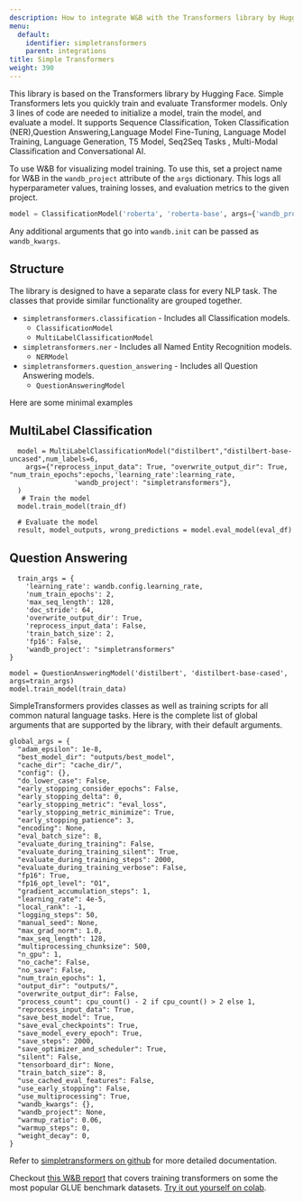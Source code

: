 ---
description: How to integrate W&B with the Transformers library by Hugging Face.
menu:
  default:
    identifier: simpletransformers
    parent: integrations
title: Simple Transformers
weight: 390
---

This library is based on the Transformers library by Hugging Face. Simple Transformers lets you quickly train and evaluate Transformer models. Only 3 lines of code are needed to initialize a model, train the model, and evaluate a model. It supports Sequence Classification, Token Classification \(NER\),Question Answering,Language Model Fine-Tuning, Language Model Training, Language Generation, T5 Model, Seq2Seq Tasks , Multi-Modal Classification and Conversational AI.

To use W&B for visualizing model training. To use this, set a project name for W&B in the `wandb_project` attribute of the `args` dictionary. This logs all hyperparameter values, training losses, and evaluation metrics to the given project.

```python
model = ClassificationModel('roberta', 'roberta-base', args={'wandb_project': 'project-name'})
```

Any additional arguments that go into `wandb.init` can be passed as `wandb_kwargs`.

## Structure

The library is designed to have a separate class for every NLP task. The classes that provide similar functionality are grouped together.

* `simpletransformers.classification` - Includes all Classification models.
  * `ClassificationModel`
  * `MultiLabelClassificationModel`
* `simpletransformers.ner` - Includes all Named Entity Recognition models.
  * `NERModel`
* `simpletransformers.question_answering` - Includes all Question Answering models.
  * `QuestionAnsweringModel`

Here are some minimal examples

## MultiLabel Classification

```text
  model = MultiLabelClassificationModel("distilbert","distilbert-base-uncased",num_labels=6,
    args={"reprocess_input_data": True, "overwrite_output_dir": True, "num_train_epochs":epochs,'learning_rate':learning_rate,
                'wandb_project': "simpletransformers"},
  )
   # Train the model
  model.train_model(train_df)

  # Evaluate the model
  result, model_outputs, wrong_predictions = model.eval_model(eval_df)
```

## Question Answering

```text
  train_args = {
    'learning_rate': wandb.config.learning_rate,
    'num_train_epochs': 2,
    'max_seq_length': 128,
    'doc_stride': 64,
    'overwrite_output_dir': True,
    'reprocess_input_data': False,
    'train_batch_size': 2,
    'fp16': False,
    'wandb_project': "simpletransformers"
}

model = QuestionAnsweringModel('distilbert', 'distilbert-base-cased', args=train_args)
model.train_model(train_data)
```


SimpleTransformers provides classes as well as training scripts for all common natural language tasks. Here is the complete list of global arguments that are supported by the library, with their default arguments.

```text
global_args = {
  "adam_epsilon": 1e-8,
  "best_model_dir": "outputs/best_model",
  "cache_dir": "cache_dir/",
  "config": {},
  "do_lower_case": False,
  "early_stopping_consider_epochs": False,
  "early_stopping_delta": 0,
  "early_stopping_metric": "eval_loss",
  "early_stopping_metric_minimize": True,
  "early_stopping_patience": 3,
  "encoding": None,
  "eval_batch_size": 8,
  "evaluate_during_training": False,
  "evaluate_during_training_silent": True,
  "evaluate_during_training_steps": 2000,
  "evaluate_during_training_verbose": False,
  "fp16": True,
  "fp16_opt_level": "O1",
  "gradient_accumulation_steps": 1,
  "learning_rate": 4e-5,
  "local_rank": -1,
  "logging_steps": 50,
  "manual_seed": None,
  "max_grad_norm": 1.0,
  "max_seq_length": 128,
  "multiprocessing_chunksize": 500,
  "n_gpu": 1,
  "no_cache": False,
  "no_save": False,
  "num_train_epochs": 1,
  "output_dir": "outputs/",
  "overwrite_output_dir": False,
  "process_count": cpu_count() - 2 if cpu_count() > 2 else 1,
  "reprocess_input_data": True,
  "save_best_model": True,
  "save_eval_checkpoints": True,
  "save_model_every_epoch": True,
  "save_steps": 2000,
  "save_optimizer_and_scheduler": True,
  "silent": False,
  "tensorboard_dir": None,
  "train_batch_size": 8,
  "use_cached_eval_features": False,
  "use_early_stopping": False,
  "use_multiprocessing": True,
  "wandb_kwargs": {},
  "wandb_project": None,
  "warmup_ratio": 0.06,
  "warmup_steps": 0,
  "weight_decay": 0,
}
```

Refer to [simpletransformers on github](https://github.com/ThilinaRajapakse/simpletransformers) for more detailed documentation.

Checkout [this W&B report](https://app.wandb.ai/cayush/simpletransformers/reports/Using-simpleTransformer-on-common-NLP-applications---Vmlldzo4Njk2NA) that covers training transformers on some the most popular GLUE benchmark datasets. [Try it out yourself on colab](https://colab.research.google.com/drive/1oXROllqMqVvBFcPgTKJRboTq96uWuqSz?usp=sharing).